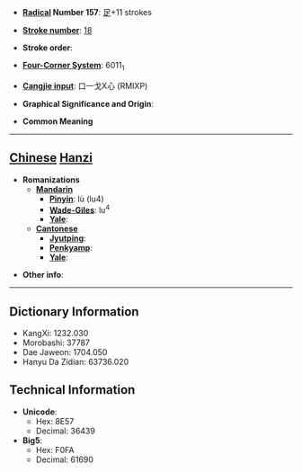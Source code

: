 * '''[[Wiktionary:Chinese radical index| Radical]] Number 157''': [[Wiktionary:Chinese radical index 足|足]]+11 strokes

* '''[[Wiktionary:Chinese total strokes index|Stroke number]]''': [[Wiktionary:Chinese total strokes index 18|18]]

* '''Stroke order''': 

* '''[[Wiktionary:Chinese four corner index|Four-Corner System]]''': 6011<sub>1</sub>

* '''[[Wiktionary:Chinese Cangjie index|Cangjie input]]''': 口一戈X心 (RMIXP)

* '''Graphical Significance and Origin''': 

* '''Common Meaning'''

----

== [[Chinese]] [[Hanzi]] ==

* '''Romanizations'''
** '''[[Mandarin]]'''
*** '''[[Pinyin]]''': lù (lu4)
*** '''[[Wade-Giles]]''': lu<sup>4</sup>
*** '''[[Yale]]''': 
** '''[[Cantonese]]'''
*** '''[[Jyutping]]''':
*** '''[[Penkyamp]]''': 
*** '''[[Yale]]''': 

* '''Other info''': 

----

== Dictionary Information ==

* KangXi: 1232.030
* Morobashi: 37787
* Dae Jaweon: 1704.050
* Hanyu Da Zidian: 63736.020

== Technical Information ==

* '''Unicode''':
** Hex: 8E57
** Decimal: 36439
* '''Big5''':
** Hex: F0FA
** Decimal: 61690